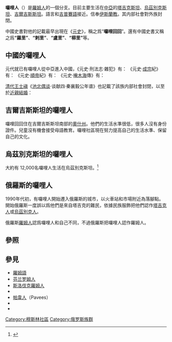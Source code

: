 {{NoteTA
|G1=地名
}}
{{Infobox ethnic group
| group            = 囉哩人
| native_name      = Mugat
| native_name_lang = 
| image            = Lyuli woman with child in Kazan, Russia2.JPG
| image_caption    = [[俄國|俄國]][[喀山|喀山]]街頭的一名囉哩婦女
| total            = 17,000
| region1          = {{flag|Uzbekistan}}
| pop1             = 12,000
| ref1             = <ref>{{Cite web|url=https://joshuaproject.net/people_groups/21363/UZ|title=Lyuli in Uzbekistan|first=Joshua|last=Project|website=joshuaproject.net|access-date=2021-05-19|archive-date=2021-01-20|archive-url=https://web.archive.org/web/20210120065755/https://joshuaproject.net/people_groups/21363/UZ|dead-url=no}}</ref>
| region2          = {{flag|Tajikistan}}
| pop2             = 4,600
| ref2             = <ref>{{Cite web|url=https://joshuaproject.net/people_groups/21363/TI|title=Lyuli in Tajikistan|first=Joshua|last=Project|website=joshuaproject.net|access-date=2021-05-19|archive-date=2021-01-20|archive-url=https://web.archive.org/web/20210120065756/https://joshuaproject.net/people_groups/21363/TI|dead-url=no}}</ref>
| region3          = {{flag|Kyrgyzstan}}
| pop3             = 500
| ref3             = <ref>{{Cite web|url=https://joshuaproject.net/people_groups/21363/KG|title=Lyuli in Kyrgyzstan|first=Joshua|last=Project|website=joshuaproject.net|access-date=2021-05-19|archive-date=2021-05-19|archive-url=https://web.archive.org/web/20210519135051/https://joshuaproject.net/people_groups/21363/KG|dead-url=no}}</ref>
| region4          = {{flag|Russia}}
| pop4             = 486
| ref4             = <ref>{{cite web |url=http://www.perepis2002.ru/ct/doc/TOM_04_01.xls |format=XLS |title=НАЦИОНАЛЬНЫЙ СОСТАВ НАСЕЛЕНИЯ |website=Perepis2002.ru |access-date=2016-02-09 |url-status=yes |archive-url=https://web.archive.org/web/20160229073920/http://www.perepis2002.ru/ct/doc/TOM_04_01.xls |archive-date=2016-02-29 }}</ref>
| genealogy        = 
| regions          = <!-- for e.g. a list of regions (countries), especially if regionN etc below not used -->
| languages        = [[塔吉克語|塔吉克語]]、[[俄語|俄語]]
| philosophies     = 
| religions        = [[遜尼派|伊斯蘭教遜尼派]]
| related_groups   = 
| footnotes        = 
}}
'''囉哩人'''（{{lang-ru|люли}}）是[[羅姆人|羅姆人]]的一個分支。目前主要生活在[[中亞|中亞]]的[[塔吉克斯坦|塔吉克斯坦]]、[[烏茲別克斯坦|烏茲別克斯坦]]、[[吉爾吉斯斯坦|吉爾吉斯斯坦]]。語言和[[吉普賽語|吉普賽語]]接近。信奉[[伊斯蘭教|伊斯蘭教]]。其内部社會對外族封閉。

中國史書對他的記載最早出現在《[[元史|元史]]》，稱之爲“'''囉哩回回'''”。還有中國史書又稱之爲'''“羅里”'''、'''“剌里”'''、'''“盧里”'''、'''“柳里”'''等。

== 中國的囉哩人 ==
元代就已有囉哩人從中亞進入中國，《元史·刑法志·雜犯》有：{{quote|諸'''囉哩回回'''為民害者，從所在有司禁治。}}
《元史·[[元成宗|成宗]]紀》有：{{quote|[[大德_(元朝)|大德]]六年九月丁未，中書省臣言：‘'''羅里'''等擾民，宜依例决遣置屯田所’。從之。}}
《元史·[[元順帝|順帝]]紀》有：{{quote|是月，回回'''剌里'''五百餘人渡河寇掠解、吉、隰等州。}}
《元史·[[唵木海|唵木海]]傳》有：{{quote|癸丑，從宗王旭烈兀征'''剌里西番'''}}

[[清代|清代]][[王士禛|王士禛]]《[[池北偶谈|池北偶谈]]·谈献四·秦襄毅公年谱》也記載了該族内部社會封閉，以至於[[近親結婚|近親結婚]]：

{{quote|秦州有'''囉哩'''戶，乃回回别種。漢人不與通婚姻，自相嫁娶，有以兄弟娶姊妹者，有以姑姨配甥侄者。予訪得清水、秦安等縣，亦有囉哩，乃移文各縣，令其共为婚姻。}}

== 吉爾吉斯斯坦的囉哩人 ==

囉哩回回住在吉爾吉斯斯坦南部的[[奧什州|奧什州]]。他們的生活水準很低，很多人沒有身份證件。兒童沒有機會接受母語教育。囉哩社區現在努力提高自己的生活水準、保留自己的文化。

== 烏茲別克斯坦的囉哩人 ==
大約有 12,000名囉哩人生活在烏茲別克斯坦。<ref>{{cite magazine |url=http://www.nationalgeographic.org/projects/out-of-eden-walk/articles/2017-01-trading-tresses/ |magazine=[[National_Geographic_(magazine)|National Geographic]] |quote=There are about 12,000 Mugats in Uzbekistan. Uzbeks refer to them, often with contempt, as Lyuli or Gypsies, though there is scant genetic evidence linking them to the world’s Roma diaspora. The group divides itself into a caste system that suggests a migration from the Indian subcontinent into Central Asia centuries ago. Traditionally the Mugat were wandering musicians and entertainers. Today they live in tight-knit neighborhoods that are considered no-go zones by other Uzbeks. They are one of the world’s marginal peoples. Many survive by begging, or by recycling scrap metal or plastic bottles. |title=Trading in Tresses |date=January 17, 2017 |first=Paul |last=Salopek |access-date=January 18, 2017 |archive-date=2020-10-20 |archive-url=https://web.archive.org/web/20201020103728/https://www.nationalgeographic.org/projects/out-of-eden-walk/articles/2017-01-trading-tresses/ |dead-url=no }}</ref>

== 俄羅斯的囉哩人 ==
1990年代初，有囉哩人開始遷入俄羅斯的城市，以火車站和市場附近為落腳點。開始俄羅斯一度誤以爲他們是來自塔吉克的難民，依據民族服飾把他們認作[[塔吉克人|塔吉克人]]或[[乌兹别克族|烏茲別克人]]。

俄羅斯[[羅姆人|羅姆人]]認爲囉哩人和自己不同，不過俄羅斯把囉哩人認作羅姆人。

==參照==
{{reflist}}

== 參見 ==
* [[羅姆語|羅姆語]]
* [[芬兰罗姆人|芬兰罗姆人]]
* [[斯洛伐克羅姆人|斯洛伐克羅姆人]]
* {{link-en|苏格兰吉普赛人和流浪者群體|Scottish Gypsy and Traveller groups}}
* [[愛爾蘭流浪者|帕韋人]]（Pavees）
* {{link-en|罗曼尼彻尔流浪者|Romanichal Travellers|罗曼尼彻尔人}}
* {{link-en|叶尼什人|Yenish people}}

[[Category:穆斯林社區|Category:穆斯林社區]]
[[Category:俄罗斯族群|Category:俄罗斯族群]]